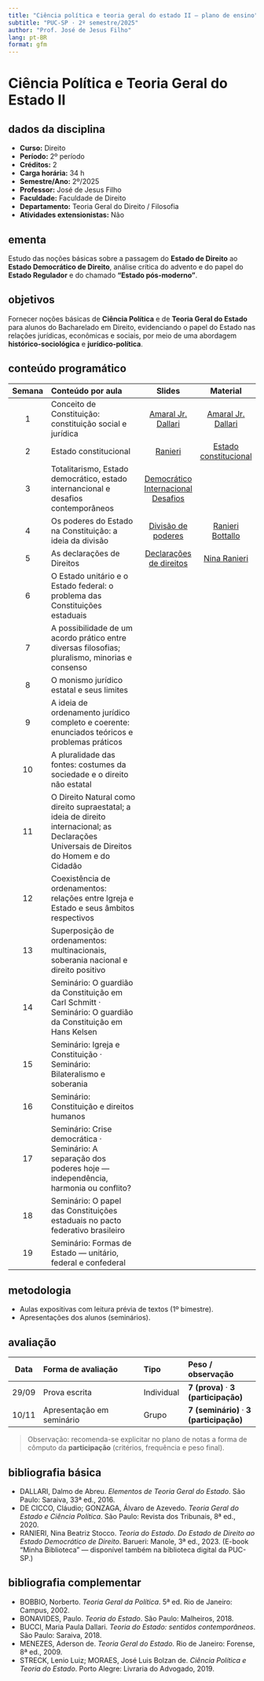 ```yaml
---
title: "Ciência política e teoria geral do estado II — plano de ensino"
subtitle: "PUC-SP · 2º semestre/2025"
author: "Prof. José de Jesus Filho"
lang: pt-BR
format: gfm
---
```


# Ciência Política e Teoria Geral do Estado II

## dados da disciplina

- **Curso:** Direito  
- **Período:** 2º período  
- **Créditos:** 2  
- **Carga horária:** 34 h  
- **Semestre/Ano:** 2º/2025  
- **Professor:** José de Jesus Filho  
- **Faculdade:** Faculdade de Direito  
- **Departamento:** Teoria Geral do Direito / Filosofia  
- **Atividades extensionistas:** Não

## ementa

Estudo das noções básicas sobre a passagem do **Estado de Direito** ao **Estado Democrático de Direito**, análise crítica do advento e do papel do **Estado Regulador** e do chamado **“Estado pós-moderno”**.

## objetivos

Fornecer noções básicas de **Ciência Política** e de **Teoria Geral do Estado** para alunos do Bacharelado em Direito, evidenciando o papel do Estado nas relações jurídicas, econômicas e sociais, por meio de uma abordagem **histórico-sociológica** e **jurídico-política**.

## conteúdo programático

| Semana | Conteúdo por aula | Slides | Material |
|:-----:|:------------------|:------:|:--------:|
| 1 | Conceito de Constituição: constituição social e jurídica | [Amaral Jr.](https://jjesusfilho.github.io/tge2/aula1/constitucionalismo_conceito_e_constituicao.html)   [Dallari](https://jjesusfilho.github.io/tge2/aula1/dallari.html)  | [Amaral Jr.](https://drive.google.com/file/d/1zDxvEAxh1lNEMRDNrFODOhBz-sjWdexn/view?usp=drive_link) [Dallari](https://drive.google.com/file/d/17QjpdpU3vVGyJ8mtkuH9d-QI8qQyxmeW/view?usp=drive_link) |
| 2 | Estado constitucional | [Ranieri](https://jjesusfilho.github.io/tge2/aula2/estado_constitucional.html)| [Estado constitucional](https://drive.google.com/file/d/1TjWNjqlQLl0eRypMd_SvwDCFALUSuxX6/view?usp=drive_link) |
| 3 | Totalitarismo, Estado democrático, estado internancional e desafios contemporâneos |[Democrático](https://jjesusfilho.github.io/tge2/aula3/estado_democrático.html) [Internacional](https://jjesusfilho.github.io/tge2/aula3/estado_internacional.html) [Desafios](https://jjesusfilho.github.io/tge2/aula3/desafios_contemporaneos.html)|  |
| 4 | Os poderes do Estado na Constituição: a ideia da divisão | [Divisão de poderes](https://jjesusfilho.github.io/tge2/aula4/divisao_poderes.html) |[Ranieri](https://drive.google.com/file/d/15MN1BndU_X0cfyRl7OKRaYTZblifDpdk/view?usp=drive_link) [Bottallo](https://drive.google.com/file/d/1UaAkMCIwkPWn1XcsCE9Q-Ce3Tm7bmH5r/view?usp=drive_link)  |
| 5 | As declarações de Direitos | [Declarações de direitos](https://jjesusfilho.github.io/tge2/aula5/declaracao_direitos.html) | [Nina Ranieri](https://drive.google.com/file/d/14fc9ttXmVKyjVTHbTTXU6StRG9MiDtoS/view?usp=drive_link) |
| 6 | O Estado unitário e o Estado federal: o problema das Constituições estaduais |  |  |
| 7 | A possibilidade de um acordo prático entre diversas filosofias; pluralismo, minorias e consenso |  |  |
| 8 | O monismo jurídico estatal e seus limites |  |  |
| 9 | A ideia de ordenamento jurídico completo e coerente: enunciados teóricos e problemas práticos |  |  |
| 10 | A pluralidade das fontes: costumes da sociedade e o direito não estatal |  |  |
| 11 | O Direito Natural como direito supraestatal; a ideia de direito internacional; as Declarações Universais de Direitos do Homem e do Cidadão |  |  |
| 12 | Coexistência de ordenamentos: relações entre Igreja e Estado e seus âmbitos respectivos |  |  |
| 13 | Superposição de ordenamentos: multinacionais, soberania nacional e direito positivo |  |  |
| 14 | Seminário: O guardião da Constituição em Carl Schmitt · Seminário: O guardião da Constituição em Hans Kelsen |  |  |
| 15 | Seminário: Igreja e Constituição · Seminário: Bilateralismo e soberania |  |  |
| 16 | Seminário: Constituição e direitos humanos |  |  |
| 17 | Seminário: Crise democrática · Seminário: A separação dos poderes hoje — independência, harmonia ou conflito? |  |  |
| 18 | Seminário: O papel das Constituições estaduais no pacto federativo brasileiro |  |  |
| 19| Seminário: Formas de Estado — unitário, federal e confederal |  |  |

## metodologia

- Aulas expositivas com leitura prévia de textos (1º bimestre).  
- Apresentações dos alunos (seminários).

## avaliação

| Data  | Forma de avaliação        | Tipo       | Peso / observação |
|:-----:|:--------------------------|:-----------|:------------------|
| 29/09 | Prova escrita             | Individual | **7 (prova)** · **3 (participação)** |
| 10/11 | Apresentação em seminário | Grupo      | **7 (seminário)** · **3 (participação)** |

> Observação: recomenda-se explicitar no plano de notas a forma de cômputo da **participação** (critérios, frequência e peso final).

## bibliografia básica

- DALLARI, Dalmo de Abreu. *Elementos de Teoria Geral do Estado*. São Paulo: Saraiva, 33ª ed., 2016.  
- DE CICCO, Cláudio; GONZAGA, Álvaro de Azevedo. *Teoria Geral do Estado e Ciência Política*. São Paulo: Revista dos Tribunais, 8ª ed., 2020.  
- RANIERI, Nina Beatriz Stocco. *Teoria do Estado. Do Estado de Direito ao Estado Democrático de Direito*. Barueri: Manole, 3ª ed., 2023. (E-book “Minha Biblioteca” — disponível também na biblioteca digital da PUC-SP.)

## bibliografia complementar

- BOBBIO, Norberto. *Teoria Geral da Política*. 5ª ed. Rio de Janeiro: Campus, 2002.  
- BONAVIDES, Paulo. *Teoria do Estado*. São Paulo: Malheiros, 2018.  
- BUCCI, Maria Paula Dallari. *Teoria do Estado: sentidos contemporâneos*. São Paulo: Saraiva, 2018.  
- MENEZES, Aderson de. *Teoria Geral do Estado*. Rio de Janeiro: Forense, 8ª ed., 2009.  
- STRECK, Lenio Luiz; MORAES, José Luis Bolzan de. *Ciência Política e Teoria do Estado*. Porto Alegre: Livraria do Advogado, 2019.
